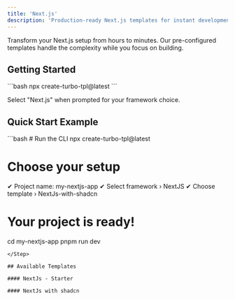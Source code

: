 ```yaml
---
title: 'Next.js'
description: 'Production-ready Next.js templates for instant development'
---
```


Transform your Next.js setup from hours to minutes. Our pre-configured templates handle the complexity while you focus on building.



## Getting Started

<Step>
```bash
npx create-turbo-tpl@latest
```

Select "Next.js" when prompted for your framework choice.
</Step>

## Quick Start Example

<Step copyCommand={false}>
```bash
# Run the CLI
npx create-turbo-tpl@latest

# Choose your setup
✔ Project name: my-nextjs-app
✔ Select framework › NextJS
✔ Choose template › NextJs-with-shadcn

# Your project is ready!
cd my-nextjs-app
pnpm run dev
```
</Step>

## Available Templates

#### NextJs - Starter

#### NextJs with shadcn
